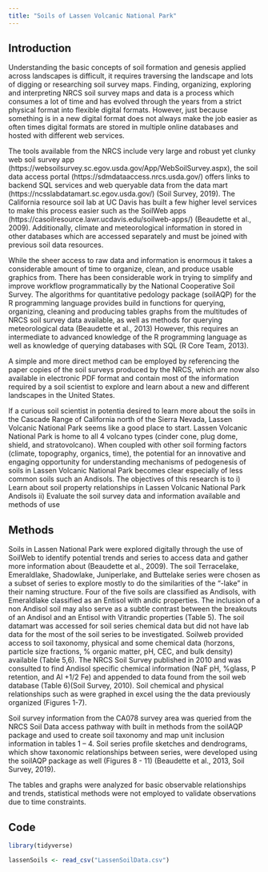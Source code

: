 ```yaml
---
title: "Soils of Lassen Volcanic National Park"
---
```


## Introduction 

Understanding the basic concepts of soil formation and genesis applied across landscapes is
difficult, it requires traversing the landscape and lots of digging or researching soil survey maps.
Finding, organizing, exploring and interpreting NRCS soil survey maps and data is a process
which consumes a lot of time and has evolved through the years from a strict physical format
into flexible digital formats. However, just because something is in a new digital format does
not always make the job easier as often times digital formats are stored in multiple online
databases and hosted with different web services.

The tools available from the NRCS include very large and robust yet clunky web soil survey app
(https://websoilsurvey.sc.egov.usda.gov/App/WebSoilSurvey.aspx), the soil data access portal
(https://sdmdataaccess.nrcs.usda.gov/) offers links to backend SQL services and web queryable
data from the data mart (https://ncsslabdatamart.sc.egov.usda.gov/) (Soil Survey, 2019). The
California resource soil lab at UC Davis has built a few higher level services to make this process
easier such as the SoilWeb apps (https://casoilresource.lawr.ucdavis.edu/soilweb-apps/)
(Beaudette et al., 2009). Additionally, climate and meteorological information in stored in
other databases which are accessed separately and must be joined with previous soil data
resources.

While the sheer access to raw data and information is enormous it takes a considerable amount
of time to organize, clean, and produce usable graphics from. There has been considerable
work in trying to simplify and improve workflow programmatically by the National Cooperative
Soil Survey. The algorithms for quantitative pedology package (soilAQP) for the R programming
language provides build in functions for querying, organizing, cleaning and producing tables
graphs from the multitudes of NRCS soil survey data available, as well as methods for querying
meteorological data (Beaudette et al., 2013) However, this requires an intermediate to
advanced knowledge of the R programming language as well as knowledge of querying
databases with SQL (R Core Team, 2013).

A simple and more direct method can be employed by referencing the paper copies of the soil
surveys produced by the NRCS, which are now also available in electronic PDF format and
contain most of the information required by a soil scientist to explore and learn about a new
and different landscapes in the United States.

If a curious soil scientist in potentia desired to learn more about the soils in the Cascade Range
of California north of the Sierra Nevada, Lassen Volcanic National Park seems like a good place
to start. Lassen Volcanic National Park is home to all 4 volcano types (cinder cone, plug dome,
shield, and stratovolcano). When coupled with other soil forming factors (climate, topography,
organics, time), the potential for an innovative and engaging opportunity for understanding
mechanisms of pedogenesis of soils in Lassen Volcanic National Park becomes clear especially
of less common soils such an Andisols. The objectives of this research is to
i) Learn about soil property relationships in Lassen Volcanic National Park Andisols
ii) Evaluate the soil survey data and information available and methods of use

## Methods

Soils in Lassen National Park were explored digitally through the use of SoilWeb to identify
potential trends and series to access data and gather more information about (Beaudette et al.,
2009). The soil Terracelake, Emeraldlake, Shadowlake, Juniperlake, and Buttelake series were
chosen as a subset of series to explore mostly to do the similarities of the “-lake” in their
naming structure. Four of the five soils are classified as Andisols, with Emeraldlake classified as
an Entisol with andic properties. The inclusion of a non Andisol soil may also serve as a subtle
contrast between the breakouts of an Andisol and an Entisol with Vitrandic properties (Table 5).
The soil datamart was accessed for soil series chemical data but did not have lab data for the
most of the soil series to be investigated. Soilweb provided access to soil taxonomy, physical
and some chemical data (horzons, particle size fractions, % organic matter, pH, CEC, and bulk
density) available (Table 5,6). The NRCS Soil Survey published in 2010 and was consulted to find
Andisol specific chemical information (NaF pH, %glass, P retention, and Al +1/2 Fe) and
appended to data found from the soil web database (Table 6)(Soil Survey, 2010). Soil chemical
and physical relationships such as were graphed in excel using the the data previously
organized (Figures 1-7).

Soil survey information from the CA078 survey area was queried from the NRCS Soil Data access
pathway with built in methods from the soilAQP package and used to create soil taxonomy and
map unit inclusion information in tables 1 – 4. Soil series profile sketches and dendrograms,
which show taxonomic relationships between series, were developed using the soilAQP
package as well (Figures 8 - 11) (Beaudette et al., 2013, Soil Survey, 2019).

The tables and graphs were analyzed for basic observable relationships and trends, statistical
methods were not employed to validate observations due to time constraints.

## Code 

```r
library(tidyverse)
```

```r
lassenSoils <- read_csv("LassenSoilData.csv")
```

```r

```

```r

```

```r

```

```r

```

```r

```

```r

```
